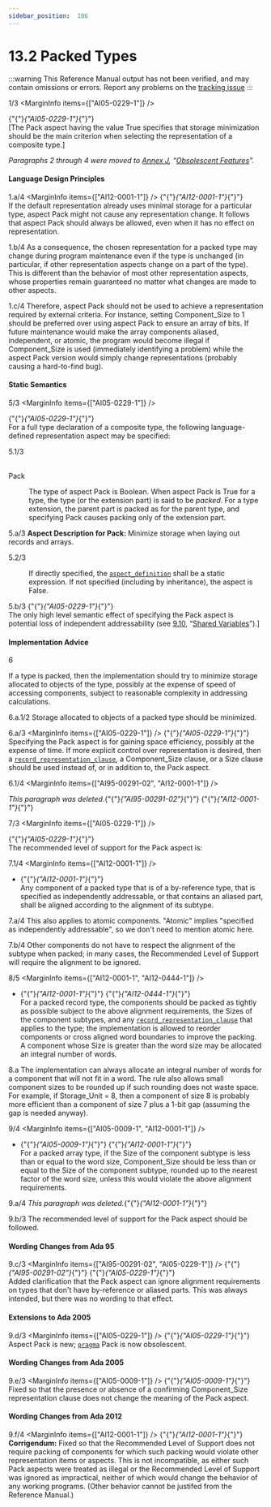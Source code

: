 ```yaml
---
sidebar_position:  106
---
```


# 13.2 Packed Types

:::warning
This Reference Manual output has not been verified,
and may contain omissions or errors.
Report any problems on the [tracking issue](https://github.com/ada-lang-io/ada-lang-io/issues/20)
:::


<MarginText>1/3</MarginText>
<MarginInfo items={["AI05-0229-1"]} />
<p>{"{"}<em>{"AI05-0229-1"}</em>{"}"} <br />[The Pack aspect having the value True specifies that storage minimization should be the main criterion when selecting the representation of a composite type.] <br /></p>

<p><em>Paragraphs 2 through 4 were moved to <a href="../AA-J/">Annex J</a>, &ldquo;<a href="../AA-J/">Obsolescent Features</a>&rdquo;.</em> <br /></p>


#### Language Design Principles

<MarginText>1.a/4</MarginText>
<MarginInfo items={["AI12-0001-1"]} />
<Admonition type="aarm" aarm="note" title="Note: ">
{"{"}<em>{"AI12-0001-1"}</em>{"}"} <br />If the default representation already uses minimal storage for a particular type, aspect Pack might not cause any representation change. It follows that aspect Pack should always be allowed, even when it has no effect on representation.<br /></Admonition>

<MarginText>1.b/4</MarginText>
<Admonition type="aarm" aarm="note" title="Note: ">
As a consequence, the chosen representation for a packed type may change during program maintenance even if the type is unchanged (in particular, if other representation aspects change on a part of the type). This is different than the behavior of most other representation aspects, whose properties remain guaranteed no matter what changes are made to other aspects.<br /></Admonition>

<MarginText>1.c/4</MarginText>
<Admonition type="aarm" aarm="note" title="Note: ">
Therefore, aspect Pack should not be used to achieve a representation required by external criteria. For instance, setting Component_Size to 1 should be preferred over using aspect Pack to ensure an array of bits. If future maintenance would make the array components aliased, independent, or atomic, the program would become illegal if Component_Size is used (immediately identifying a problem) while the aspect Pack version would simply change representations (probably causing a hard-to-find bug). <br /></Admonition>


#### Static Semantics

<MarginText>5/3</MarginText>
<MarginInfo items={["AI05-0229-1"]} />
<p>{"{"}<em>{"AI05-0229-1"}</em>{"}"} <br />For a full type declaration of a composite type, the following language-defined representation aspect may be specified:<br /></p>

<MarginText>5.1/3</MarginText>
<dt><br/>Pack</dt>
<dl>
<dd>The type of aspect Pack is Boolean. When aspect Pack is True for a type, the type (or the extension part) is said to be <em>packed</em>. For a type extension, the parent part is packed as for the parent type, and specifying Pack causes packing only of the extension part. <br /></dd>
</dl>
<MarginText>5.a/3</MarginText>
<Admonition type="aarm" aarm="note" title="Note: ">
<strong>Aspect Description for </strong><strong>Pack: </strong>Minimize storage when laying out records and arrays.<br /></Admonition>

<MarginText>5.2/3</MarginText>
<dl>
<dd>If directly specified, the <code><a href="../AA-13/AA-13.1#S0348">aspect_definition</a></code> shall be a static expression. If not specified (including by inheritance), the aspect is False. <br /></dd>
</dl>
<MarginText>5.b/3</MarginText>
<MarginInfo items={["AI05-0229-1"]} />
<Admonition type="aarm" aarm="ramification" title="Ramification: ">
<strong></strong>{"{"}<em>{"AI05-0229-1"}</em>{"}"} <br />The only high level semantic effect of specifying the Pack aspect is potential loss of independent addressability (see <a href="../AA-9/AA-9.10">9.10</a>, &ldquo;<a href="../AA-9/AA-9.10">Shared Variables</a>&rdquo;).] <br /></Admonition>


#### Implementation Advice

<MarginText>6</MarginText>
<p>If a type is packed, then the implementation should try to minimize storage allocated to objects of the type, possibly at the expense of speed of accessing components, subject to reasonable complexity in addressing calculations. <br /></p>

<MarginText>6.a.1/2</MarginText>
<Admonition type="aarm" aarm="implementation-advice" title="Implementation Advice">
<strong></strong>Storage allocated to objects of a packed type should be minimized.<br /></Admonition>

<MarginText>6.a/3</MarginText>
<MarginInfo items={["AI05-0229-1"]} />
<Admonition type="aarm" aarm="ramification" title="Ramification: ">
<strong></strong>{"{"}<em>{"AI05-0229-1"}</em>{"}"} <br />Specifying the Pack aspect is for gaining space efficiency, possibly at the expense of time. If more explicit control over representation is desired, then a <code><a href="../AA-13/AA-13.5#S0352">record_representation_clause</a></code>, a Component_Size clause, or a Size clause should be used instead of, or in addition to, the Pack aspect. <br /></Admonition>

<MarginText>6.1/4</MarginText>
<MarginInfo items={["AI95-00291-02", "AI12-0001-1"]} />
<p><em>This paragraph was deleted.</em>{"{"}<em>{"AI95-00291-02"}</em>{"}"} {"{"}<em>{"AI12-0001-1"}</em>{"}"} <br /></p>

<MarginText>7/3</MarginText>
<MarginInfo items={["AI05-0229-1"]} />
<p>{"{"}<em>{"AI05-0229-1"}</em>{"}"} <br />The recommended level of support for the Pack aspect is: <br /></p>

<MarginText>7.1/4</MarginText>
<MarginInfo items={["AI12-0001-1"]} />
<ul>
<li>{"{"}<em>{"AI12-0001-1"}</em>{"}"} <br />Any component of a packed type that is of a by-reference type, that is specified as independently addressable, or that contains an aliased part, shall be aligned according to the alignment of its subtype.<br /></li>
</ul>
<MarginText>7.a/4</MarginText>
<Admonition type="aarm" aarm="ramification" title="Ramification: ">
<strong></strong>This also applies to atomic components. "Atomic" implies "specified as independently addressable", so we don't need to mention atomic here.<br /></Admonition>

<MarginText>7.b/4</MarginText>
<Admonition type="aarm" aarm="note" title="Note: ">
Other components do not have to respect the alignment of the subtype when packed; in many cases, the Recommended Level of Support will require the alignment to be ignored. <br /></Admonition>

<MarginText>8/5</MarginText>
<MarginInfo items={["AI12-0001-1", "AI12-0444-1"]} />
<ul>
<li>{"{"}<em>{"AI12-0001-1"}</em>{"}"} {"{"}<em>{"AI12-0444-1"}</em>{"}"} <br />For a packed record type, the components should be packed as tightly as possible subject to the above alignment requirements, the Sizes of the component subtypes, and any <code><a href="../AA-13/AA-13.5#S0352">record_representation_clause</a></code> that applies to the type; the implementation is allowed to  reorder components or cross aligned word boundaries to improve the packing. A component whose Size is greater than the word size may be allocated an integral number of words.<br /></li>
</ul>
<MarginText>8.a</MarginText>
<Admonition type="aarm" aarm="ramification" title="Ramification: ">
<strong></strong>The implementation can always allocate an integral number of words for a component that will not fit in a word. The rule also allows small component sizes to be rounded up if such rounding does not waste space. For example, if Storage_Unit = 8, then a component of size 8 is probably more efficient than a component of size 7 plus a 1-bit gap (assuming the gap is needed anyway). <br /></Admonition>

<MarginText>9/4</MarginText>
<MarginInfo items={["AI05-0009-1", "AI12-0001-1"]} />
<ul>
<li>{"{"}<em>{"AI05-0009-1"}</em>{"}"} {"{"}<em>{"AI12-0001-1"}</em>{"}"} <br />For a packed array type, if the Size of the component subtype is less than or equal to the word size, Component_Size should be less than or equal to the Size of the component subtype, rounded up to the nearest factor of the word size, unless this would violate the above alignment requirements.<br /></li>
</ul>
<MarginText>9.a/4</MarginText>
<MarginInfo items={["AI12-0001-1"]} />
<Admonition type="aarm" aarm="note" title="Note: ">
<em>This paragraph was deleted.</em>{"{"}<em>{"AI12-0001-1"}</em>{"}"} <br /></Admonition>

<MarginText>9.b/3</MarginText>
<Admonition type="aarm" aarm="implementation-advice" title="Implementation Advice">
<strong></strong>The recommended level of support for the Pack aspect should be followed.<br /></Admonition>


#### Wording Changes from Ada 95

<MarginText>9.c/3</MarginText>
<MarginInfo items={["AI95-00291-02", "AI05-0229-1"]} />
<Admonition type="aarm" aarm="note" title="Note: ">
{"{"}<em>{"AI95-00291-02"}</em>{"}"} {"{"}<em>{"AI05-0229-1"}</em>{"}"} <br />Added clarification that the Pack aspect can ignore alignment requirements on types that don't have by-reference or aliased parts. This was always intended, but there was no wording to that effect. <br /></Admonition>


#### Extensions to Ada 2005

<MarginText>9.d/3</MarginText>
<MarginInfo items={["AI05-0229-1"]} />
<Admonition type="aarm" aarm="note" title="Note: ">
{"{"}<em>{"AI05-0229-1"}</em>{"}"} <br />Aspect Pack is new; <code><a href="../AA-2/AA-2.8#S0019">pragma</a></code> Pack is now obsolescent. <br /></Admonition>


#### Wording Changes from Ada 2005

<MarginText>9.e/3</MarginText>
<MarginInfo items={["AI05-0009-1"]} />
<Admonition type="aarm" aarm="correction" title="Correction:">
{"{"}<em>{"AI05-0009-1"}</em>{"}"} <strong><br /></strong> Fixed so that the presence or absence of a confirming Component_Size representation clause does not change the meaning of the Pack aspect. <br /></Admonition>


#### Wording Changes from Ada 2012

<MarginText>9.f/4</MarginText>
<MarginInfo items={["AI12-0001-1"]} />
<Admonition type="aarm" aarm="note" title="Note: ">
{"{"}<em>{"AI12-0001-1"}</em>{"}"} <strong><br />Corrigendum:</strong> Fixed so that the Recommended Level of Support does not require packing of components for which such packing would violate other representation items or aspects. This is not incompatible, as either such Pack aspects were treated as illegal or the Recommended Level of Support was ignored as impractical, neither of which would change the behavior of any working programs. (Other behavior cannot be justifed from the Reference Manual.) <br /></Admonition>

